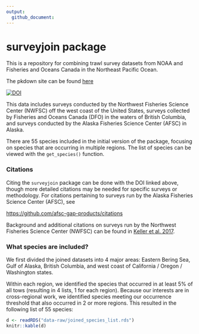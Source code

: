 ```yaml
---
output: 
  github_document:
---
```


# surveyjoin package

This is a repository for combining trawl survey datasets from NOAA and Fisheries and Oceans Canada in the Northeast Pacific Ocean.

The pkdown site can be found [here](https://dfo-noaa-pacific.github.io/surveyjoin/)

[![DOI](https://zenodo.org/badge/484561620.svg)](https://zenodo.org/doi/10.5281/zenodo.10031852)

This data includes surveys conducted by the Northwest Fisheries Science Center (NWFSC) off the west coast of the United States, surveys collected by Fisheries and Oceans Canada (DFO) in the waters of British Columbia, and surveys conducted by the Alaska Fisheries Science Center (AFSC) in Alaska.

There are 55 species included in the initial version of the package, focusing on species that are occurring in multiple regions. The list of species can be viewed with the `get_species()` function.

### Citations

Citing the `surveyjoin` package can be done with the DOI linked above, though more detailed citations may be needed for specific surveys or methodology. For citations pertaining to surveys run by the Alaska Fisheries Science Center (AFSC), see

<https://github.com/afsc-gap-products/citations>

Background and additional citations on surveys run by the Northwest Fisheries Science Center (NWFSC) can be found in [Keller et al. 2017](https://repository.library.noaa.gov/view/noaa/14179/noaa_14179_DS1.pdf).

### What species are included?

We first divided the joined datasets into 4 major areas: Eastern Bering Sea, Gulf of Alaska, British Columbia, and west coast of California / Oregon / Washington states.

Within each region, we identified the species that occurred in at least 5% of all tows (resulting in 4 lists, 1 for each region). Because our interests are in cross-regional work, we identified species meeting our occurrence threshold that also occurred in 2 or more regions. This resulted in the following list of 55 species:

```r
d <- readRDS("data-raw/joined_species_list.rds")
knitr::kable(d)
```
